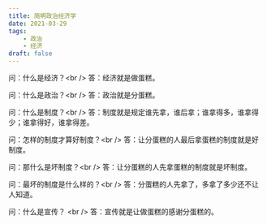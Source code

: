 ```yaml
---
title: 简明政治经济学
date: 2021-03-29
tags: 
    - 政治
    - 经济
draft: false
---
```


问：什么是经济？&lt;br /&gt; 答：经济就是做蛋糕。

问：什么是政治？&lt;br /&gt; 答：政治就是分蛋糕。

问：什么是制度？&lt;br /&gt; 答：制度就是规定谁先拿，谁后拿；谁拿得多，谁拿得少；谁拿得好，谁拿得差。

问：怎样的制度才算好制度？&lt;br /&gt; 答：让分蛋糕的人最后拿蛋糕的制度就是好制度。

问：那什么是坏制度？&lt;br /&gt; 答：让分蛋糕的人先拿蛋糕的制度就是坏制度。

问：最坏的制度是什么样的？&lt;br /&gt; 答：分蛋糕的人先拿了，多拿了多少还不让人知道。

问：什么是宣传？ &lt;br /&gt; 答：宣传就是让做蛋糕的感谢分蛋糕的。